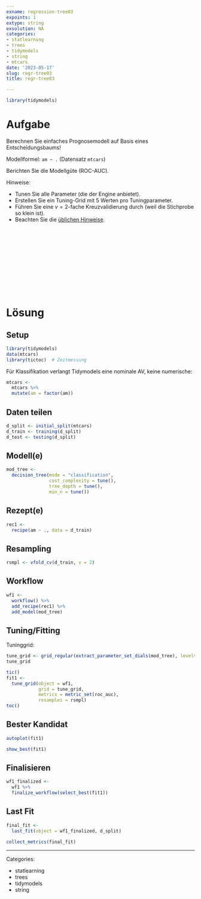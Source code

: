 ```yaml
---
exname: regression-tree03
expoints: 1
extype: string
exsolution: NA
categories:
- statlearning
- trees
- tidymodels
- string
- mtcars
date: '2023-05-17'
slug: regr-tree03
title: regr-tree03

---
```





```r
library(tidymodels)
```



# Aufgabe


Berechnen Sie einfaches Prognosemodell auf Basis eines Entscheidungsbaums!

Modellformel: `am ~ .` (Datensatz `mtcars`)

Berichten Sie die Modellgüte (ROC-AUC).

Hinweise:

- Tunen Sie alle Parameter (die der Engine anbietet). 
- Erstellen Sie ein Tuning-Grid mit 5 Werten pro Tuningparameter.
- Führen Sie eine $v=2$-fache Kreuzvalidierung durch (weil die Stichprobe so klein ist).
- Beachten Sie die [üblichen Hinweise](https://datenwerk.netlify.app/hinweise).





</br>
</br>
</br>
</br>
</br>
</br>
</br>
</br>
</br>
</br>

# Lösung

## Setup

```r
library(tidymodels)
data(mtcars)
library(tictoc)  # Zeitmessung
```


Für Klassifikation verlangt Tidymodels eine nominale AV, keine numerische:

```r
mtcars <-
  mtcars %>% 
  mutate(am = factor(am))
```



## Daten teilen

```r
d_split <- initial_split(mtcars)
d_train <- training(d_split)
d_test <- testing(d_split)
```


## Modell(e)


```r
mod_tree <-
  decision_tree(mode = "classification",
                cost_complexity = tune(),
                tree_depth = tune(),
                min_n = tune())
```




## Rezept(e)

```r
rec1 <- 
  recipe(am ~ ., data = d_train)
```



## Resampling

```r
rsmpl <- vfold_cv(d_train, v = 2)
```


## Workflow

```r
wf1 <-
  workflow() %>%  
  add_recipe(rec1) %>% 
  add_model(mod_tree)
```





## Tuning/Fitting

Tuninggrid:

```r
tune_grid <- grid_regular(extract_parameter_set_dials(mod_tree), levels = 5)
tune_grid
```



```r
tic()
fit1 <-
  tune_grid(object = wf1,
            grid = tune_grid,
            metrics = metric_set(roc_auc),
            resamples = rsmpl)
toc()
```


## Bester Kandidat

```r
autoplot(fit1)
```

```r
show_best(fit1)
```


## Finalisieren


```r
wf1_finalized <-
  wf1 %>% 
  finalize_workflow(select_best(fit1))
```


## Last Fit

```r
final_fit <- 
  last_fit(object = wf1_finalized, d_split)

collect_metrics(final_fit)
```




---

Categories: 

- statlearning
- trees
- tidymodels
- string

